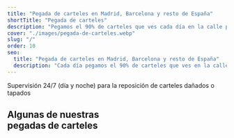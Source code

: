 ```yaml
---
title: "Pegada de carteles en Madrid, Barcelona y resto de España"
shortTitle: "Pegada de carteles"
description: "Pegamos el 90% de carteles que ves cada día en la calle porque contamos con la mayor cobertura de zonas y el equipo necesario para su colocación y supervisión."
cover: "./images/pegada-de-carteles.webp"
slug: "/"
order: 10
seo:
  title: "Pegada de carteles en Madrid, Barcelona y resto de España"
  description: "Cada día pegamos el 90% de carteles que ves en la calle. Supervisión 24/7 (día y noche) para la reposición de carteles dañados o tapados."
---
```



<Desc1 />
<Videos videoId1="0_LpZYxl5Iw" videoId2="03Gma06CTl8" />

<div class="container mt-16 text-center">Supervisión 24/7 (día y noche) para la reposición de carteles dañados o tapados</div>

<div class="container mt-32">
  <h2 class="text-center text-5xl font-bold text-balance text-black uppercase md:text-7xl">
    Algunas de nuestras
    <br /> pegadas de carteles
  </h2>
</div>
<div class="torn-top torn-bottom bg-black">
  <InfiniteCarousel
    folder="carousel1"
    speed="slow"
    classes="**:border-0 mt-16 **:gap-2 pt-6"
    descPosition="top"
    itemsWidth="300"
    itemsHeight="400"
  />
  <InfiniteCarousel
    folder="carousel2"
    speed="slow"
    direction="left"
    classes="mt-2 **:gap-2 pb-6"
    itemsWidth="300"
    itemsHeight="400"
  />
</div>

<VerticalTabs folderName="addon-services" />

<Desc3
  title="Pegadas de carteles con gran impacto"
  subtitle="porque contamos con la mayor cobertura de zonas para un mayor alcance."
  description="Si quieres hacer una pegada de carteles para promocionar algún evento, obra de teatro, negocio local, feria comercial o exposición, un lanzamiento discográfico o un concierto;<br/> contáctanos antes de decidirlo"
  classes="bg-red-900 pb-56 before:inset-shadow-[0_0_300px_10px_black]"
/>
<BenefitsGrid classes="relative z-20 -mt-28" />

<Faqs />

<Reviews />

<Logos title="" subtitle="" />
